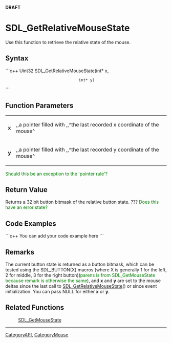 <!-- pragma section-numbers off -->
<!-- pragma disable-camelcase -->
'''DRAFT'''

= SDL_GetRelativeMouseState =
Use this function to retrieve the relative state of the mouse.


== Syntax ==
```c++
Uint32 SDL_GetRelativeMouseState(int* x,
                                 int* y)
```

== Function Parameters ==
{|
|'''x'''
|,,a pointer filled with ,,^the last recorded x coordinate of the mouse^
|-
|'''y'''
|,,a pointer filled with ,,^the last recorded y coordinate of the mouse^
|}

<span style="color: green;">Should this be an exception to the 'pointer rule'?</span>

== Return Value ==
Returns a 32 bit button bitmask of the relative button state. ???  <span style="color: green;">Does this have an error state?</span>

== Code Examples ==
```c++
You can add your code example here
```

== Remarks ==
The current button state is returned as a button bitmask, which can be tested using the SDL_BUTTON(X) macros (where X is generally 1 for the left, 2 for middle, 3 for the right button)(<span style="color: green;">parens is from SDL_GetMouseState because remark is otherwise the same</span>), and '''x''' and '''y''' are set to the mouse deltas since the last call to [[SDL_GetRelativeMouseState]]() or since event initialization. You can pass NULL for either '''x''' or '''y'''.

== Related Functions ==
:[[SDL_GetMouseState]]

----
[[CategoryAPI]], [[CategoryMouse]]
